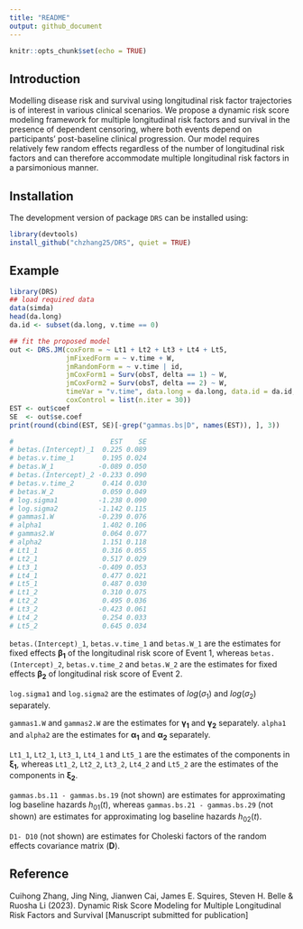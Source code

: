 ```yaml
--- 
title: "README" 
output: github_document 
--- 
```


```r
knitr::opts_chunk$set(echo = TRUE) 
``` 
## Introduction 
Modelling disease risk and survival using longitudinal risk factor trajectories
is of interest in various clinical scenarios. We propose a dynamic risk score modeling
framework for multiple longitudinal risk factors and survival in the presence
of dependent censoring, where both events depend on participants’ post-baseline clinical progression. Our model requires relatively few random effects regardless of the number of longitudinal risk factors and can therefore accommodate multiple longitudinal risk factors in a parsimonious manner.

## Installation 
The development version of package `DRS` can be installed using: 
```r
library(devtools) 
install_github("chzhang25/DRS", quiet = TRUE) 
``` 

## Example 
```r
library(DRS) 
## load required data
data(simda)
head(da.long)
da.id <- subset(da.long, v.time == 0)

## fit the proposed model
out <- DRS.JM(coxForm = ~ Lt1 + Lt2 + Lt3 + Lt4 + Lt5,
              jmFixedForm = ~ v.time + W,
              jmRandomForm = ~ v.time | id,
              jmCoxForm1 = Surv(obsT, delta == 1) ~ W,
              jmCoxForm2 = Surv(obsT, delta == 2) ~ W,
              timeVar = "v.time", data.long = da.long, data.id = da.id,
              coxControl = list(n.iter = 30))
EST <- out$coef
SE  <- out$se.coef
print(round(cbind(EST, SE)[-grep("gammas.bs|D", names(EST)), ], 3)) 

#                        EST    SE
# betas.(Intercept)_1  0.225 0.089
# betas.v.time_1       0.195 0.024
# betas.W_1           -0.089 0.050
# betas.(Intercept)_2 -0.233 0.090
# betas.v.time_2       0.414 0.030
# betas.W_2            0.059 0.049
# log.sigma1          -1.238 0.090
# log.sigma2          -1.142 0.115
# gammas1.W           -0.239 0.076
# alpha1               1.402 0.106
# gammas2.W            0.064 0.077
# alpha2               1.151 0.118
# Lt1_1                0.316 0.055
# Lt2_1                0.517 0.029
# Lt3_1               -0.409 0.053
# Lt4_1                0.477 0.021
# Lt5_1                0.487 0.030
# Lt1_2                0.310 0.075
# Lt2_2                0.495 0.036
# Lt3_2               -0.423 0.061
# Lt4_2                0.254 0.033
# Lt5_2                0.645 0.034
``` 
`betas.(Intercept)_1`, `betas.v.time_1` and `betas.W_1` are the estimates for fixed effects $\boldsymbol{\beta_1}$ of the longitudinal risk score of Event 1, whereas `betas.(Intercept)_2`, `betas.v.time_2` and `betas.W_2` are the estimates for fixed effects $\boldsymbol{\beta_2}$ of longitudinal risk score of Event 2.

`log.sigma1` and `log.sigma2` are the estimates of $log(\sigma_1)$ and $log(\sigma_2)$ separately.

`gammas1.W` and `gammas2.W` are the estimates for $\boldsymbol{\gamma_1}$ and $\boldsymbol{\gamma_2}$ separately. `alpha1` and `alpha2` are the estimates for $\boldsymbol{\alpha_1}$ and $\boldsymbol{\alpha_2}$ separately.

`Lt1_1`, `Lt2_1`, `Lt3_1`, `Lt4_1` and `Lt5_1` are the estimates of the components in $\boldsymbol{\xi_1}$, whereas `Lt1_2`, `Lt2_2`, `Lt3_2`, `Lt4_2` and `Lt5_2` are the estimates of the components in $\boldsymbol{\xi_2}$.

`gammas.bs.11 - gammas.bs.19` (not shown) are estimates for approximating log baseline hazards $h_{01}(t)$, whereas `gammas.bs.21 - gammas.bs.29` (not shown) are estimates for approximating log baseline hazards $h_{02}(t)$.

`D1- D10` (not shown) are estimates for Choleski factors of the random effects covariance matrix ($\textbf{D}$).

## Reference 
Cuihong Zhang, Jing Ning, Jianwen Cai, James E. Squires, Steven H. Belle & Ruosha Li (2023). Dynamic Risk Score Modeling for Multiple Longitudinal Risk Factors and Survival [Manuscript submitted for publication]
